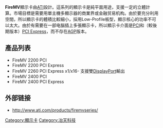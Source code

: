 {{noteTA
|G1=IT
}}
'''FireMV'''顯示卡由[[ATI|ATI]]設計。這系列的顯示卡是純平面用途，支援一定的立體計算。市場目標是需要用單主機多顯示器的商業界或金融贸易机构。由於要充分利用空間，所以顯示卡的體積比較細小，採用Low-Profile板型，顯示核心的功率不可以太大。由於有需要在一部电腦插上多張顯示卡，所以顯示卡介面是[[PCI|PCI]]和（較後期版本）[[PCI_Express|PCI Express]]，而不存在[[AGP|AGP]]版本。

== 產品列表 ==
* FireMV 2200 PCI
* FireMV 2200 PCI Express
* FireMV 2260 PCI Express x1/x16- 支援雙[[DisplayPort|DisplayPort]]輸出
* FireMV 2400 PCI
* FireMV 2400 PCI Express

== 外部链接 ==
* http://www.ati.com/products/firemvseries/{{Wayback|url=http://www.ati.com/products/firemvseries/ |date=20060427000912 }}
{{ATI}}

[[Category:顯示卡|Category:顯示卡]]
[[Category:冶天科技|Category:冶天科技]]